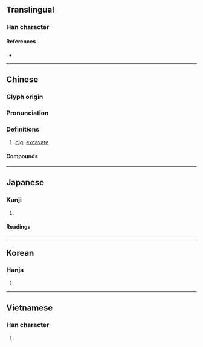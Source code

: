 {{also|撅}}
{{character info/new}}
==Translingual==

===Han character===
{{Han char|rn=64|rad=手|as=08|sn=11|four=57072|canj=QSUU|ids=⿰扌屈}}

====References====
* {{Han ref|kx=0438.020|dkj=12264|dj=0787.100|hdz=31909.020|uh=6398|ud=25496|bh=B1B8|bd=45496}}

----

==Chinese==
{{zh-forms}}

===Glyph origin===
{{Han etym}}

===Pronunciation===
{{zh-pron
|m=jué
|c=gwat6
|h=pfs=
|md=
|mn=ku̍t
|w=
|mc=y
|oc=y
|cat=v
}}

===Definitions===
{{zh-hanzi}}

# [[dig]]; [[excavate]]

====Compounds====
{{zh-der|挖掘|掘金|掘金隊|掘井|臨渴掘井|臨噎掘井}}

----

==Japanese==

===Kanji===
{{ja-kanji|grade=c|rs=手08}}

# {{defn|lang=ja|sort=手08}}

====Readings====
{{ja-readings
|goon=ごち
|kanon=くつ, けつ
|kun=ほ-る
}}

----

==Korean==

===Hanja===
{{ko-hanja|hangeul=[[굴]], [[궐]]|eumhun=|rv=gul, gwol|mr=kul, kwŏl|y=kwul, kwel}}

# {{defn|lang=ko|sort=手08}}

----

==Vietnamese==

===Han character===
{{vi-hantu|[[quật]], [[oặt]], [[quặt]], [[quất]], [[quịt]], [[quát]], [[quạt]]|rs=手08}}

# {{defn|lang=vi|sort=手08}}